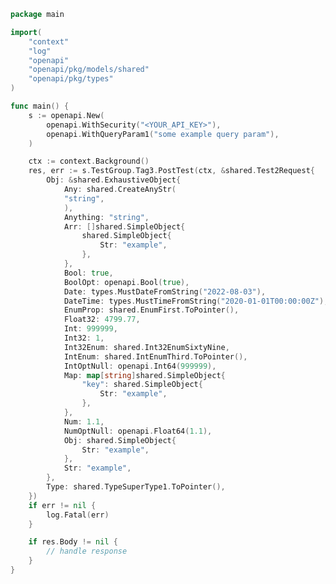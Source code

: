 ```go PostTest.go
package main

import(
	"context"
	"log"
	"openapi"
	"openapi/pkg/models/shared"
	"openapi/pkg/types"
)

func main() {
    s := openapi.New(
        openapi.WithSecurity("<YOUR_API_KEY>"),
        openapi.WithQueryParam1("some example query param"),
    )

    ctx := context.Background()
    res, err := s.TestGroup.Tag3.PostTest(ctx, &shared.Test2Request{
        Obj: &shared.ExhaustiveObject{
            Any: shared.CreateAnyStr(
            "string",
            ),
            Anything: "string",
            Arr: []shared.SimpleObject{
                shared.SimpleObject{
                    Str: "example",
                },
            },
            Bool: true,
            BoolOpt: openapi.Bool(true),
            Date: types.MustDateFromString("2022-08-03"),
            DateTime: types.MustTimeFromString("2020-01-01T00:00:00Z"),
            EnumProp: shared.EnumFirst.ToPointer(),
            Float32: 4799.77,
            Int: 999999,
            Int32: 1,
            Int32Enum: shared.Int32EnumSixtyNine,
            IntEnum: shared.IntEnumThird.ToPointer(),
            IntOptNull: openapi.Int64(999999),
            Map: map[string]shared.SimpleObject{
                "key": shared.SimpleObject{
                    Str: "example",
                },
            },
            Num: 1.1,
            NumOptNull: openapi.Float64(1.1),
            Obj: shared.SimpleObject{
                Str: "example",
            },
            Str: "example",
        },
        Type: shared.TypeSuperType1.ToPointer(),
    })
    if err != nil {
        log.Fatal(err)
    }

    if res.Body != nil {
        // handle response
    }
}
```
